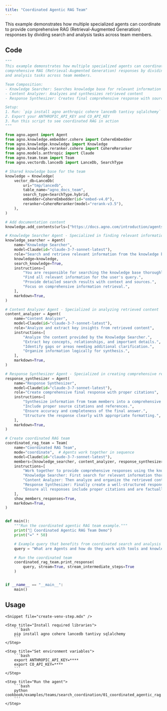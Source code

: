 ```yaml
---
title: "Coordinated Agentic RAG Team"
---
```


This example demonstrates how multiple specialized agents can coordinate to provide comprehensive RAG (Retrieval-Augmented Generation) responses by dividing search and analysis tasks across team members.

## Code

```python cookbook/examples/teams/search_coordination/01_coordinated_agentic_rag.py
"""
This example demonstrates how multiple specialized agents can coordinate to provide
comprehensive RAG (Retrieval-Augmented Generation) responses by dividing search
and analysis tasks across team members.

Team Composition:
- Knowledge Searcher: Searches knowledge base for relevant information
- Content Analyzer: Analyzes and synthesizes retrieved content
- Response Synthesizer: Creates final comprehensive response with sources

Setup:
1. Run: `pip install agno anthropic cohere lancedb tantivy sqlalchemy`
2. Export your ANTHROPIC_API_KEY and CO_API_KEY
3. Run this script to see coordinated RAG in action
"""

from agno.agent import Agent
from agno.knowledge.embedder.cohere import CohereEmbedder
from agno.knowledge.knowledge import Knowledge
from agno.knowledge.reranker.cohere import CohereReranker
from agno.models.anthropic import Claude
from agno.team.team import Team
from agno.vectordb.lancedb import LanceDb, SearchType

# Shared knowledge base for the team
knowledge = Knowledge(
    vector_db=LanceDb(
        uri="tmp/lancedb",
        table_name="agno_docs_team",
        search_type=SearchType.hybrid,
        embedder=CohereEmbedder(id="embed-v4.0"),
        reranker=CohereReranker(model="rerank-v3.5"),
    ),
)

# Add documentation content
knowledge.add_contents(urls=["https://docs.agno.com/introduction/agents.md"])

# Knowledge Searcher Agent - Specialized in finding relevant information
knowledge_searcher = Agent(
    name="Knowledge Searcher",
    model=Claude(id="claude-3-7-sonnet-latest"),
    role="Search and retrieve relevant information from the knowledge base",
    knowledge=knowledge,
    search_knowledge=True,
    instructions=[
        "You are responsible for searching the knowledge base thoroughly.",
        "Find all relevant information for the user's query.",
        "Provide detailed search results with context and sources.",
        "Focus on comprehensive information retrieval.",
    ],
    markdown=True,
)

# Content Analyzer Agent - Specialized in analyzing retrieved content
content_analyzer = Agent(
    name="Content Analyzer",
    model=Claude(id="claude-3-7-sonnet-latest"),
    role="Analyze and extract key insights from retrieved content",
    instructions=[
        "Analyze the content provided by the Knowledge Searcher.",
        "Extract key concepts, relationships, and important details.",
        "Identify gaps or areas needing additional clarification.",
        "Organize information logically for synthesis.",
    ],
    markdown=True,
)

# Response Synthesizer Agent - Specialized in creating comprehensive responses
response_synthesizer = Agent(
    name="Response Synthesizer",
    model=Claude(id="claude-3-7-sonnet-latest"),
    role="Create comprehensive final response with proper citations",
    instructions=[
        "Synthesize information from team members into a comprehensive response.",
        "Include proper source citations and references.",
        "Ensure accuracy and completeness of the final answer.",
        "Structure the response clearly with appropriate formatting.",
    ],
    markdown=True,
)

# Create coordinated RAG team
coordinated_rag_team = Team(
    name="Coordinated RAG Team",
    mode="coordinate",  # Agents work together in sequence
    model=Claude(id="claude-3-7-sonnet-latest"),
    members=[knowledge_searcher, content_analyzer, response_synthesizer],
    instructions=[
        "Work together to provide comprehensive responses using the knowledge base.",
        "Knowledge Searcher: First search for relevant information thoroughly.",
        "Content Analyzer: Then analyze and organize the retrieved content.",
        "Response Synthesizer: Finally create a well-structured response with sources.",
        "Ensure all responses include proper citations and are factually accurate.",
    ],
    show_members_responses=True,
    markdown=True,
)


def main():
    """Run the coordinated agentic RAG team example."""
    print("🤖 Coordinated Agentic RAG Team Demo")
    print("=" * 50)

    # Example query that benefits from coordinated search and analysis
    query = "What are Agents and how do they work with tools and knowledge?"

    # Run the coordinated team
    coordinated_rag_team.print_response(
        query, stream=True, stream_intermediate_steps=True
    )


if __name__ == "__main__":
    main()
```

## Usage

<Steps>

    <Snippet file="create-venv-step.mdx" />

    <Step title="Install required libraries">
        ```bash
        pip install agno cohere lancedb tantivy sqlalchemy
        ```
    </Step>

    <Step title="Set environment variables">
        ```bash
        export ANTHROPIC_API_KEY=****
        export CO_API_KEY=****
        ```
    </Step>

    <Step title="Run the agent">
        ```bash
        python cookbook/examples/teams/search_coordination/01_coordinated_agentic_rag.py
        ```
    </Step>

</Steps>